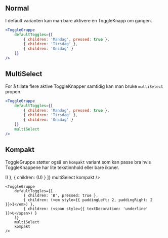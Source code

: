 
## Normal

I default varianten kan man bare aktivere èn ToggleKnapp om gangen.

<Example>
    <ToggleGruppe 
        defaultToggles={[
            { children: 'Mandag', pressed: true },
            { children: 'Tirsdag' },
            { children: 'Onsdag' }
        ]}
    />
</Example>

```jsx
<ToggleGruppe 
    defaultToggles={[
        { children: 'Mandag', pressed: true },
        { children: 'Tirsdag' },
        { children: 'Onsdag' }
    ]}
/>
```

## MultiSelect

For å tillate flere aktive ToggleKnapper samtidig kan man bruke `multiSelect` propen.

<Example>
    <ToggleGruppe 
        defaultToggles={[
            { children: 'Mandag', pressed: true },
            { children: 'Tirsdag' },
            { children: 'Onsdag' }
        ]}
        multiSelect
    />
</Example>

```jsx
<ToggleGruppe 
    defaultToggles={[
        { children: 'Mandag', pressed: true },
        { children: 'Tirsdag' },
        { children: 'Onsdag' }
    ]}
    multiSelect
/>
```

## Kompakt

ToggleGruppe støtter også en `kompakt` variant som kan passe bra hvis ToggleKnappene har lite tekstinnhold eller bare ikoner.

<Example>
    <ToggleGruppe 
        defaultToggles={[
            { children: 'B', pressed: true },
            { children: (<em style={{ paddingLeft: 2, paddingRight: 2 }}>I</em>) },
            { children: (<span style={{ textDecoration: 'underline' }}>U</span>) }
        ]}
        multiSelect
        kompakt
    />
</Example>

```
<ToggleGruppe 
    defaultToggles={[
        { children: 'B', pressed: true },
        { children: (<em style={{ paddingLeft: 2, paddingRight: 2 }}>I</em>) },
        { children: (<span style={{ textDecoration: 'underline' }}>U</span>) }
    ]}
    multiSelect
    kompakt
/>
```
